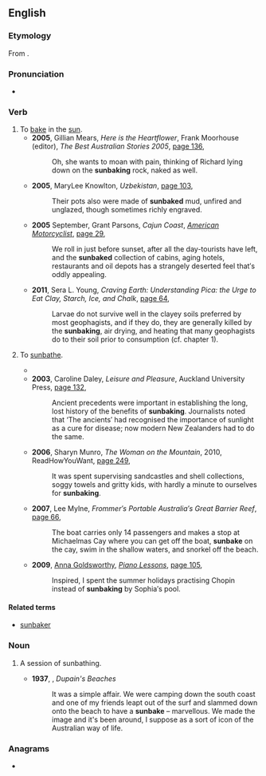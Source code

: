 ==English==

===Etymology===
From {{compound|en|sun|bake}}.

===Pronunciation===
* {{audio|en|en-au-sunbake.ogg|Audio (AU)}}

===Verb===
{{en-verb}}

# To [[bake]] in the [[sun]].
#* '''2005''', Gillian Mears, ''Here is the Heartflower'', Frank Moorhouse (editor), ''The Best Australian Stories 2005'', [http://books.google.com.au/books?id=OBRMpu_VrysC&pg=PA136&lpg=PA136&dq=%22sunbake%22|%22:sunbakes%22|%22sunbaking%22|%22sunbaked%22+-intitle:%22%22+-inauthor:%22%22&source=bl&ots=SSxG8uu63M&sig=ubY1CnFNH8rqEZAYIR3NOlAl2hk&hl=en&sa=X&ei=B-hrUJ2VKe-ciAfLjoD4AQ&redir_esc=y#v=onepage&q=%22sunbake%22|%22%3Asunbakes%22|%22sunbaking%22|%22sunbaked%22%20-intitle%3A%22%22%20-inauthor%3A%22%22&f=false page 136],
#*: Oh, she wants to moan with pain, thinking of Richard lying down on the '''sunbaking''' rock, naked as well.
#* '''2005''', MaryLee Knowlton, ''Uzbekistan'', [http://books.google.com.au/books?id=tPv2SFhDpuIC&pg=PA103&lpg=PA103&dq=%22sunbake%22|%22:sunbakes%22|%22sunbaking%22|%22sunbaked%22+-intitle:%22%22+-inauthor:%22%22&source=bl&ots=EZr-wvs2Tl&sig=1xxHzArmTr9gjtiFB9ybhrztw8c&hl=en&sa=X&ei=pNFrUK27CazBiQfYiYCQBA&redir_esc=y#v=onepage&q=%22sunbake%22|%22%3Asunbakes%22|%22sunbaking%22|%22sunbaked%22%20-intitle%3A%22%22%20-inauthor%3A%22%22&f=false page 103],
#*: Their pots also were made of '''sunbaked''' mud, unfired and unglazed, though sometimes richly engraved.
#* '''2005''' September, Grant Parsons, ''Cajun Coast'', ''[[w:American Motorcyclist|American Motorcyclist]]'', [http://books.google.com.au/books?id=ufUDAAAAMBAJ&pg=PA29&lpg=PA29&dq=%22sunbake%22|%22:sunbakes%22|%22sunbaking%22|%22sunbaked%22+-intitle:%22%22+-inauthor:%22%22&source=bl&ots=o-XWD2SPna&sig=j1V2wHZ4WelEMzBFqxV2DO_spq0&hl=en&sa=X&ei=pNFrUK27CazBiQfYiYCQBA&redir_esc=y#v=onepage&q=%22sunbake%22|%22%3Asunbakes%22|%22sunbaking%22|%22sunbaked%22%20-intitle%3A%22%22%20-inauthor%3A%22%22&f=false page 29],
#*: We roll in just before sunset, after all the day-tourists have left, and the '''sunbaked''' collection of cabins, aging hotels, restaurants and oil depots has a strangely deserted feel that′s oddly appealing.
#* '''2011''', Sera L. Young, ''Craving Earth: Understanding Pica: the Urge to Eat Clay, Starch, Ice, and Chalk'', [http://books.google.com.au/books?id=6iC3IHWGt_kC&pg=PA64&lpg=PA64&dq=%22sunbake%22|%22:sunbakes%22|%22sunbaking%22+-intitle:%22%22+-inauthor:%22%22&source=bl&ots=MI74904GkM&sig=-0YwawBPFMqY2nMsYWkKhegZ-JM&hl=en&sa=X&ei=fu5rUL_-DfGuiQfs7oDgAQ&redir_esc=y#v=onepage&q=%22sunbake%22|%22%3Asunbakes%22|%22sunbaking%22%20-intitle%3A%22%22%20-inauthor%3A%22%22&f=false page 64],
#*: Larvae do not survive well in the clayey soils preferred by most geophagists, and if they do, they are generally killed by the '''sunbaking''', air drying, and heating that many geophagists do to their soil prior to consumption (cf. chapter 1).
# {{lb|en|Australia|New Zealand}} To [[sunbathe]].
#* {{quote-book|en|author=Joan Morrison|title=Share House Blues|publisher=Boolarong Publications|year=1985|page=43|passage='I saw her,' said Neptune, ''''sunbaking''' topless.'}}
#* '''2003''', Caroline Daley, ''Leisure and Pleasure'', Auckland University Press, [http://books.google.com.au/books?id=DQgoEIkY-uAC&pg=PA132&lpg=PA132&dq=%22sunbake%22|%22:sunbakes%22|%22sunbaking%22|%22sunbaked%22+-intitle:%22%22+-inauthor:%22%22&source=bl&ots=9MmRu-HARs&sig=KYaPloUuTmTBhaIw_DDDWUrjiqQ&hl=en&sa=X&ei=pNFrUK27CazBiQfYiYCQBA&redir_esc=y#v=onepage&q=%22sunbake%22|%22%3Asunbakes%22|%22sunbaking%22|%22sunbaked%22%20-intitle%3A%22%22%20-inauthor%3A%22%22&f=false page 132],
#*: Ancient precedents were important in establishing the long, lost history of the benefits of '''sunbaking'''. Journalists noted that ‘The ancients′ had recognised the importance of sunlight as a cure for disease; now modern New Zealanders had to do the same.
#* '''2006''', Sharyn Munro, ''The Woman on the Mountain'', 2010, ReadHowYouWant, [http://books.google.com.au/books?id=Nk8IjaHgqEUC&pg=PA249&lpg=PA249&dq=%22sunbake%22|%22:sunbakes%22|%22sunbaking%22|%22sunbaked%22+-intitle:%22%22+-inauthor:%22%22&source=bl&ots=hyjtbeyvAB&sig=SgpdzKkAyS6abscXp_2U-MwF9zs&hl=en&sa=X&ei=pNFrUK27CazBiQfYiYCQBA&redir_esc=y#v=onepage&q=%22sunbake%22|%22%3Asunbakes%22|%22sunbaking%22|%22sunbaked%22%20-intitle%3A%22%22%20-inauthor%3A%22%22&f=false page 249],
#*: It was spent supervising sandcastles and shell collections, soggy towels and gritty kids, with hardly a minute to ourselves for '''sunbaking'''.
#* '''2007''', Lee Mylne, ''Frommer′s Portable Australia′s Great Barrier Reef'', [http://books.google.com.au/books?id=AkW7EV4SC5QC&pg=PA66&lpg=PA66&dq=%22sunbake%22|%22:sunbakes%22|%22sunbaking%22|%22sunbaked%22+-intitle:%22%22+-inauthor:%22%22&source=bl&ots=ulNt91EJrc&sig=xGgQjKBLOrF6FxWBCcWoJttX6kw&hl=en&sa=X&ei=pNFrUK27CazBiQfYiYCQBA&redir_esc=y#v=onepage&q=%22sunbake%22|%22%3Asunbakes%22|%22sunbaking%22|%22sunbaked%22%20-intitle%3A%22%22%20-inauthor%3A%22%22&f=false page 66],
#*: The boat carries only 14 passengers and makes a stop at Michaelmas Cay where you can get off the boat, '''sunbake''' on the cay, swim in the shallow waters, and snorkel off the beach.
#* '''2009''', [[w:Anna Goldsworthy|Anna Goldsworthy]], ''[[w:Piano Lessons (book)|Piano Lessons]]'', [http://books.google.com.au/books?id=l8QGXJRE-rcC&pg=PA105&lpg=PA105&dq=%22sunbake%22|%22:sunbakes%22|%22sunbaking%22|%22sunbaked%22+-intitle:%22%22+-inauthor:%22%22&source=bl&ots=2MXJQws9Uk&sig=dGpFf15rYJ6n7rIcuhh1H84pyGY&hl=en&sa=X&ei=B-hrUJ2VKe-ciAfLjoD4AQ&redir_esc=y#v=onepage&q=%22sunbake%22|%22%3Asunbakes%22|%22sunbaking%22|%22sunbaked%22%20-intitle%3A%22%22%20-inauthor%3A%22%22&f=false page 105],
#*: Inspired, I spent the summer holidays practising Chopin instead of '''sunbaking''' by Sophia′s pool.

====Related terms====
* [[sunbaker]]

===Noun===
{{en-noun}}

# {{lb|en|AU|NZ}} A session of sunbathing.
#* '''1937''', {{w|Max Dupain}}, ''Dupain's Beaches''
#*: It was a simple affair. We were camping down the south coast and one of my friends leapt out of the surf and slammed down onto the beach to have a '''sunbake''' – marvellous. We made the image and it's been around, I suppose as a sort of icon of the Australian way of life.

===Anagrams===
* {{anagrams|en|a=abeknsu|Eubanks}}